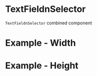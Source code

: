 

<Meta title="Combined/Properties/TextFieldnSelector" component={TextFieldnSelector} />

# TextFieldnSelector

`TextFieldnSelector` combined component

<Canvas>
  <Story name="Basic">
    <div style={{ padding: "2em", width: 230, backgroundColor: "rgba(0,0,0,0.2)"  }}>
      <TextFieldnSelector label="LableName" />
    </div>
  </Story>
</Canvas>

# Example - Width

<Canvas>
  <Story name="Width">
    <div style={{ padding: "2em", width: 230, backgroundColor: "rgba(0,0,0,0.2)"  }}>
      <TextFieldnSelector label="Width" />
    </div>
  </Story>
</Canvas>


# Example - Height

<Canvas>
  <Story name="Height">
    <div style={{ padding: "2em", width: 230, backgroundColor: "rgba(0,0,0,0.2)"  }}>
      <TextFieldnSelector label="Height" />
    </div>
  </Story>
</Canvas>
